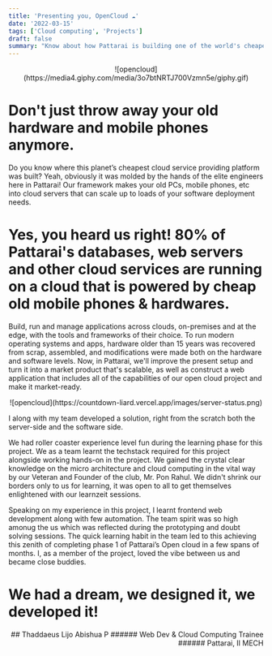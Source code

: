 ```yaml
---
title: 'Presenting you, OpenCloud ☁️'
date: '2022-03-15'
tags: ['Cloud computing', 'Projects']
draft: false
summary: "Know about how Pattarai is building one of the world's cheapest clouds services platform."
---
```


<div align="center">![opencloud](https://media4.giphy.com/media/3o7btNRTJ700Vzmn5e/giphy.gif)</div>

# Don't just throw away your old hardware and mobile phones anymore.

Do you know where this planet’s cheapest cloud service providing platform was built? Yeah, obviously it was molded by the hands of the elite engineers here in Pattarai! Our framework makes your old PCs, mobile phones, etc into cloud servers that can scale up to loads of your software deployment needs.

# Yes, you heard us right! 80% of Pattarai's databases, web servers and other cloud services are running on a cloud that is powered by cheap old mobile phones & hardwares.

Build, run and manage applications across clouds, on-premises and at the edge, with the tools and frameworks of their choice. To run modern operating systems and apps, hardware older than 15 years was recovered from scrap, assembled, and modifications were made both on the hardware and software levels. Now, in Pattarai, we'll improve the present setup and turn it into a market product that's scalable, as well as construct a web application that includes all of the capabilities of our open cloud project and make it market-ready.

<div align="center">![opencloud](https://countdown-liard.vercel.app/images/server-status.png)</div>

I along with my team developed a solution, right from the scratch both the server-side and the software side.

We had roller coaster experience level fun during the learning phase for this project. We as a team learnt the techstack required for this project alongside working hands-on in the project. We gained the crystal clear knowledge on the micro architecture and cloud computing in the vital way by our Veteran and Founder of the club, Mr. Pon Rahul. We didn't shrink our borders only to us for learning, it was open to all to get themselves enlightened with our learnzeit sessions.

Speaking on my experience in this project, I learnt frontend web development along with few automation. The team spirit was so high amonug the us which was reflected during the prototyping and doubt solving sessions. The quick learning habit in the team led to this achieving this zenith of completing phase 1 of Pattarai’s Open cloud in a few spans of months. I, as a member of the project, loved the vibe between us and became close buddies.

# We had a dream, we designed it, we developed it!

<div align="right">
## Thaddaeus Lijo Abishua P
###### Web Dev & Cloud Computing Trainee
###### Pattarai, II MECH

</div>
